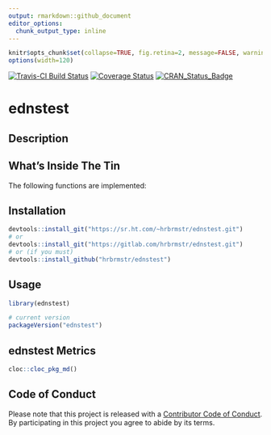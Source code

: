 ```yaml
---
output: rmarkdown::github_document
editor_options: 
  chunk_output_type: inline
---
```

```r
knitr$opts_chunk$set(collapse=TRUE, fig.retina=2, message=FALSE, warning=FALSE)
options(width=120)
```

[![Travis-CI Build Status](https://travis-ci.org/hrbrmstr/ednstest.svg?branch=master)](https://travis-ci.org/hrbrmstr/ednstest) 
[![Coverage Status](https://codecov.io/gh/hrbrmstr/ednstest/branch/master/graph/badge.svg)](https://codecov.io/gh/hrbrmstr/ednstest)
[![CRAN_Status_Badge](http://www.r-pkg.org/badges/version/ednstest)](https://cran.r-project.org/package=ednstest)

# ednstest

## Description

## What's Inside The Tin

The following functions are implemented:

## Installation

```r
devtools::install_git("https://sr.ht.com/~hrbrmstr/ednstest.git")
# or
devtools::install_git("https://gitlab.com/hrbrmstr/ednstest.git")
# or (if you must)
devtools::install_github("hrbrmstr/ednstest")
```

## Usage

```r
library(ednstest)

# current version
packageVersion("ednstest")

```

## ednstest Metrics

```r
cloc::cloc_pkg_md()
```

## Code of Conduct

Please note that this project is released with a [Contributor Code of Conduct](CONDUCT.md). 
By participating in this project you agree to abide by its terms.
